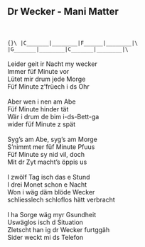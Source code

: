 ## Dr Wecker - Mani Matter
\
\
```{}\
|C_______|________|F______|________|\
|G_______|________|C_______|________|\
```\
\
Leider geit ir Nacht my wecker\
Immer füf Minute vor\
Lütet mir drum jede Morge\
Füf Minute z'früech i ds Ohr\
\
Aber wen i nen am Abe\
Füf Minute hinder tät\
Wär i drum de bim i-ds-Bett-ga\
wider füf Minute z spät\
\
Syg's am Abe, syg's am Morge\
S'nimmt mer füf Minute Pfuus\
Füf Minute sy nid vil, doch\
Mit dr Zyt macht's öppis us\
\
I zwölf Tag isch das e Stund\
I drei Monet schon e Nacht\
Won i wäg däm blöde Wecker\
schliesslech schloflos hätt verbracht\
\
I ha Sorge wäg myr Gsundheit\
Uswäglos isch d Situation\
Zletscht han ig dr Wecker furtggäh\
Sider weckt mi ds Telefon\
\
